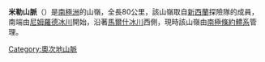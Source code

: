 '''米勒山脈'''（{{lang-en|Miller Range}}）是[[南極洲|南極洲]]的山嶺，全長80公里，該山嶺取自[[新西蘭|新西蘭]]探險隊的成員，南端由[[尼姆羅德冰川|尼姆羅德冰川]]開始，沿著[[馬爾什冰川|馬爾什冰川]]西側，現時該山嶺由[[南極條約體系|南極條約體系]]管理。

{{DEFAULTSORT:Miller Range}}
[[Category:奧次地山脈|Category:奧次地山脈]]


{{OatesLand-geo-stub}}